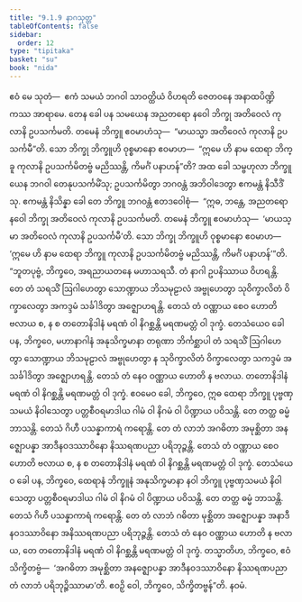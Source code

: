 ```yaml
---
title: "9.1.9 နာဂသုတ္တ"
tableOfContents: false
sidebar:
  order: 12
type: "tipitaka"
basket: "su"
book: "nida"
---
```



<DynamicBreadcrumb />

<Division number="231" book="nida">

<Paragraph number="1234" book="nida">
ဧဝံ မေ သုတံ—  ဧကံ သမယံ ဘဂဝါ သာဝတ္ထိယံ ဝိဟရတိ ဇေတဝနေ အနာထပိဏ္ဍိကဿ အာရာမေ. တေန ခေါ ပန သမယေန အညတရော နဝေါ ဘိက္ခု အတိဝေလံ ကုလာနိ ဥပသင်္ကမတိ. တမေနံ ဘိက္ခူ ဧဝမာဟံသု—  “မာယသ္မာ အတိဝေလံ ကုလာနိ ဥပသင်္ကမီ”တိ. သော ဘိက္ခု ဘိက္ခူဟိ ဝုစ္စမာနော ဧဝမာဟ—  “ဣမေ ဟိ နာမ ထေရာ ဘိက္ခူ ကုလာနိ ဥပသင်္ကမိတဗ္ဗံ မညိဿန္တိ, ကိမင်္ဂံ ပနာဟန်”တိ?
</Paragraph>

<Paragraph number="1235" book="nida">
အထ ခေါ သမ္ဗဟုလာ ဘိက္ခူ ယေန ဘဂဝါ တေနုပသင်္ကမိံသု; ဥပသင်္ကမိတွာ ဘဂဝန္တံ အဘိဝါဒေတွာ ဧကမန္တံ နိသီဒိံသု. ဧကမန္တံ နိသိန္နာ ခေါ တေ ဘိက္ခူ ဘဂဝန္တံ ဧတဒဝေါစုံ—  “ဣဓ, ဘန္တေ, အညတရော နဝေါ ဘိက္ခု အတိဝေလံ ကုလာနိ ဥပသင်္ကမတိ. တမေနံ ဘိက္ခူ ဧဝမာဟံသု—  ‘မာယသ္မာ အတိဝေလံ ကုလာနိ ဥပသင်္ကမီ’တိ. သော ဘိက္ခု ဘိက္ခူဟိ ဝုစ္စမာနော ဧဝမာဟ—  ‘ဣမေ ဟိ နာမ ထေရာ ဘိက္ခူ ကုလာနိ ဥပသင်္ကမိတဗ္ဗံ မညိဿန္တိ, ကိမင်္ဂံ ပနာဟန်’”တိ.
</Paragraph>

<Paragraph number="1236" book="nida">
“ဘူတပုဗ္ဗံ, ဘိက္ခဝေ, အရညာယတနေ မဟာသရသီ. တံ နာဂါ ဥပနိဿာယ ဝိဟရန္တိ. တေ တံ သရသိံ ဩဂါဟေတွာ သောဏ္ဍာယ ဘိသမုဠာလံ အဗ္ဗုဟေတွာ သုဝိက္ခာလိတံ ဝိက္ခာလေတွာ အကဒ္ဒမံ သင်္ခါဒိတွာ အဇ္ဈောဟရန္တိ. တေသံ တံ ဝဏ္ဏာယ စေဝ ဟောတိ ဗလာယ စ, န စ တတောနိဒါနံ မရဏံ ဝါ နိဂစ္ဆန္တိ မရဏမတ္တံ ဝါ ဒုက္ခံ. တေသံယေဝ ခေါ ပန, ဘိက္ခဝေ, မဟာနာဂါနံ အနုသိက္ခမာနာ တရုဏာ ဘိင်္ကစ္ဆာပါ တံ သရသိံ ဩဂါဟေတွာ သောဏ္ဍာယ ဘိသမုဠာလံ အဗ္ဗုဟေတွာ န သုဝိက္ခာလိတံ ဝိက္ခာလေတွာ သကဒ္ဒမံ အသင်္ခါဒိတွာ အဇ္ဈောဟရန္တိ. တေသံ တံ နေဝ ဝဏ္ဏာယ ဟောတိ န ဗလာယ. တတောနိဒါနံ မရဏံ ဝါ နိဂစ္ဆန္တိ မရဏမတ္တံ ဝါ ဒုက္ခံ.
</Paragraph>

<Paragraph number="1237" book="nida">
ဧဝမေဝ ခေါ, ဘိက္ခဝေ, ဣဓ ထေရာ ဘိက္ခူ ပုဗ္ဗဏှသမယံ နိဝါသေတွာ ပတ္တစီဝရမာဒါယ ဂါမံ ဝါ နိဂမံ ဝါ ပိဏ္ဍာယ ပဝိသန္တိ. တေ တတ္ထ ဓမ္မံ ဘာသန္တိ. တေသံ ဂိဟီ ပသန္နာကာရံ ကရောန္တိ. တေ တံ လာဘံ အဂဓိတာ အမုစ္ဆိတာ အနဇ္ဈောပန္နာ အာဒီနဝဒဿာဝိနော နိဿရဏပညာ ပရိဘုဉ္ဇန္တိ. တေသံ တံ ဝဏ္ဏာယ စေဝ ဟောတိ ဗလာယ စ, န စ တတောနိဒါနံ မရဏံ ဝါ နိဂစ္ဆန္တိ မရဏမတ္တံ ဝါ ဒုက္ခံ. တေသံယေဝ ခေါ ပန, ဘိက္ခဝေ, ထေရာနံ ဘိက္ခူနံ အနုသိက္ခမာနာ နဝါ ဘိက္ခူ ပုဗ္ဗဏှသမယံ နိဝါသေတွာ ပတ္တစီဝရမာဒါယ ဂါမံ ဝါ နိဂမံ ဝါ ပိဏ္ဍာယ ပဝိသန္တိ. တေ တတ္ထ ဓမ္မံ ဘာသန္တိ. တေသံ ဂိဟီ ပသန္နာကာရံ ကရောန္တိ. တေ တံ လာဘံ ဂဓိတာ မုစ္ဆိတာ အဇ္ဈောပန္နာ အနာဒီနဝဒဿာဝိနော အနိဿရဏပညာ ပရိဘုဉ္ဇန္တိ. တေသံ တံ နေဝ ဝဏ္ဏာယ ဟောတိ န ဗလာယ, တေ တတောနိဒါနံ မရဏံ ဝါ နိဂစ္ဆန္တိ မရဏမတ္တံ ဝါ ဒုက္ခံ. တသ္မာတိဟ, ဘိက္ခဝေ, ဧဝံ သိက္ခိတဗ္ဗံ—  ‘အဂဓိတာ အမုစ္ဆိတာ အနဇ္ဈောပန္နာ အာဒီနဝဒဿာဝိနော နိဿရဏပညာ တံ လာဘံ ပရိဘုဉ္ဇိဿာမာ’တိ. ဧဝဉှိ ဝေါ, ဘိက္ခဝေ, သိက္ခိတဗ္ဗန်”တိ.

</Paragraph>
</Division>

<Paragraph number="1238" type="center" book="nida">
နဝမံ.
</Paragraph>